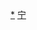 <div style="position: relative" class="center">
{{Image label begin|image=Administrative Division Shizuishan.png|width={{{1|570}}}|link=}} 
{{Image label|x=590|y=790|scale={{{1|570}}}/1900|text=[[大武口区|<span style="color: black;">'''大武口区'''</span>]]}}
{{Image label|x=1250|y=470|scale={{{1|570}}}/1900|text=[[惠农区|<span style="color: black;">'''惠农区'''</span>]]}}
{{Image label|x=1090|y=1290|scale={{{1|570}}}/1900|text=[[平罗县|<span style="color: black;">'''平罗县'''</span>]]}}
</div>
<noinclude>
[[Category:石嘴山行政区划|*]]
[[Category:中华人民共和国地级行政区划图|宁]]
</noinclude>